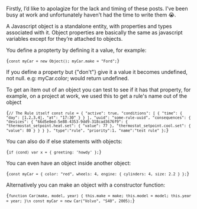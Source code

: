 

Firstly, I’d like to apolagize for the lack and timing of these posts. I’ve been busy at work and unfortunately haven’t had the time to write them 😭.

A Javascript object is a standalone entity, with properties and types associated with it. Object properties are basically the same as javascript variables except for they’re attached to objects.

You define a propterty by defining it a value, for example:

<Code language="javascript">{`
const myCar = new Object();
myCar.make = "Ford";
`}</Code>

If you define a property but {"don't"} give it a value it becomes undefined, not null. e.g: myCar.color; would return undefined.

To get an item out of an object you can test to see if it has that property, for example, on a project at work, we used this to get a rule's name out of the object

<Code language="javascript">{`
// The Rule itself
const rule = {
  "active": true,
  "conditions": [
    {
      "time": {
        "day": [1,2,3,4],
        "at": "17:30"
      }
    }
  ],
  "uuid": "some-rule-uuid",
  "consequences": {
    "devices": {
      "66d5e0ed-5e88-4353-9dd9-318cad3676f9": {
        "thermostat_setpoint.heat.set": {
          "value": 77
        },
        "thermostat_setpoint.cool.set": {
          "value": 80
        }
      }
    }
  },
  "type":"rule",
  "priority":1,
  "name":"test rule"
};
`}</Code>

You can also do if else statements with objects:

<Code language="javascript">{`
if (cond) var x = { greeting: 'howdy' };
`}</Code>

You can even have an object inside another object:

<Code language="javascript">{`
const myCar = {
  color: "red",
  wheels: 4,
  engine: {
    cylinders: 4,
    size: 2.2
  }
};
`}</Code>

Alternatively you can make an object with a constructor function:

<Code language="javascript">{`
function Car(make, model, year) {
  this.make = make;
  this.model = model;
  this.year = year;
}\n
const myCar = new Car("Volvo", "S40", 2005);
`}</Code>
